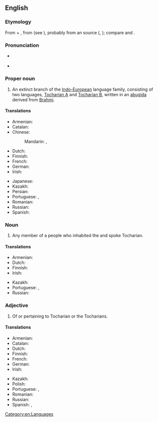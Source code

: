 ==English==
{{wikipedia|dab=Tocharian}}

===Etymology===
From {{bor|en|la|Tochari}} + {{affix|en|-ian}}, from {{der|en|grc|Τόχαροι|t=Kucheans}} (see {{m|grc|Τόχαρος}}), probably from an {{der|en|iir}} source ({{cog|peo|tr=tuxāri-}}, {{cog|kho|tr=ttahvāra}}); compare {{der|en|sa|तुखार}} and {{der|en|och|tr=tokʷar|月氏|t=Yuezhi}}.

===Pronunciation===
* {{a|RP}} {{IPA|/təuˈkɛəɹi.ən/|/təuˈkɑːɹi.ən/|lang=en}}<!-- generated by [[Template:X2IPA]] -->
* {{a|GA|Mary-marry-merry}} {{IPA|/toʊˈkɛɹi.ən/|/toʊˈkɑɹi.ən/|lang=en}}<!-- generated by [[Template:X2IPA]] -->

===Proper noun===
{{en-proper noun}}

# An extinct branch of the [[Indo-European]] language family, consisting of two languages, [[Tocharian A]] and [[Tocharian B]], written in an [[abugida]] derived from [[Brahmi]].

====Translations====
{{trans-top|language}}
* Armenian: {{t+|hy|թոխարերեն}}
* Catalan: {{t|ca|tokhari|m}}
* Chinese:
*: Mandarin: {{t|cmn|吐火罗语}}, {{t|cmn|龟兹语}}
* Dutch: {{t|nl|tochaars}}
* Finnish: {{t|fi|tokaari}}
* French: {{t+|fr|tokharien|m}}
* German: {{t|de|Tocharisch|n}}
* Irish: {{t|ga|Tocáiris|f}}
{{trans-mid}}
* Japanese: {{t|ja|トカラ語|tr=トカラご, tokara-go|sc=Jpan}}
* Kazakh: {{t|kk|тоқар тілі}}
* Persian: {{t|fa|تخاری|tr=Toxâri|sc=fa-Arab}}
* Portuguese: {{t|pt|tocariano|m}}, {{t|pt|tocário|m}}
* Romanian: {{t+|ro|toharică|f}}
* Russian: {{t+|ru|тохарский}}
* Spanish: {{t+|es|tocario|m}}
{{trans-bottom}}

===Noun===
{{en-noun}}

# Any member of a people who inhabited the {{w|Tarim Basin}} and spoke Tocharian.

====Translations====
{{trans-top|person}}
* Armenian: {{t|hy|թոխար}}
* Dutch: {{t|nl|tochaar}}
* Finnish: {{t|fi|tokaari}}
* Irish: {{t|ga|Tocárach|m}}
{{trans-mid}}
* Kazakh: {{t|kk|тоқар}}
* Portuguese: {{t|pt|tocariano|m}}, {{t|pt|tocário|m}}
* Russian: {{t|ru|тохарец|m|sc=Cyrl}}
{{trans-bottom}}

===Adjective===
{{en-adj|-}}

# Of or pertaining to Tocharian or the Tocharians.

====Translations====
{{trans-top|related to Tocharians}}
* Armenian: {{t|hy|թոխարական}}
* Catalan: {{t|ca|tokhari}}
* Dutch: {{t|nl|tochaars}}
* Finnish: {{t|fi|tokaarilainen}}
* French: {{t+|fr|tokharien|m}}
* German: {{t|de|tocharisch}}
* Irish: {{t|ga|Tocárach}}
{{trans-mid}}
* Kazakh: {{t|kk|тоқар}}
* Polish: {{t|pl|tocharski|m}}
* Portuguese: {{t|pt|tocariano|m}}, {{t|pt|tocário|m}}
* Romanian: {{t|ro|toharic}}
* Russian: {{t+|ru|тохарский}}
* Spanish: {{t+|es|tocario|m}}, {{t|es|tocaria|f}}
{{trans-bottom}}

[[Category:en:Languages]]